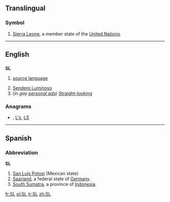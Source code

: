 {{also|.sl|s.l.}}
==Translingual==
===Symbol===
{{infl|mul|symbol}}
# [[Sierra Leone]], a member state of the [[United Nations]].

----
==English==

==={{initialism}}===
'''SL'''

# {{linguistics}} [[source language]]
# [[Sendero Luminoso]]
# (''in gay [[personal ad]]s'') [[Straight]][[-looking]]

===Anagrams===
* {{alphagram|[[l's#English|l's]]}} , [[L's#English|L's]], [[LS#English|LS]]


----

==Spanish==

===Abbreviation===
'''SL'''

# [[San Luis Potosí]] (Mexican state)
# [[Saarland]], a federal state of [[Germany]].
# [[South Sumatra]], a province of [[Indonesia]].

[[fr:SL]]
[[pl:SL]]
[[tr:SL]]
[[zh:SL]]